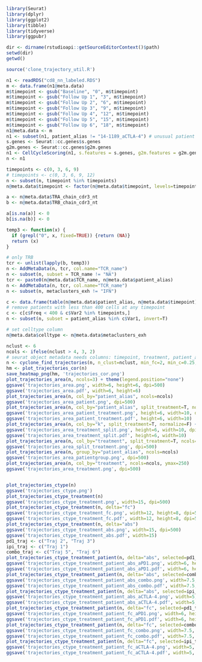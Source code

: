 

```r
library(Seurat)
library(dplyr)
library(ggplot2)
library(tibble)
library(tidyverse)
library(ggpubr)

dir <- dirname(rstudioapi::getSourceEditorContext()$path)
setwd(dir)
getwd()

source('clone_trajectory_util.R')
```

```r
n1 <- readRDS("cd8_nn_labeled.RDS")
m <- data.frame(n1@meta.data)
m$timepoint <- gsub("Baseline", "0", m$timepoint)
m$timepoint <- gsub("Follow Up 1", "3", m$timepoint)
m$timepoint <- gsub("Follow Up 2", "6", m$timepoint)
m$timepoint <- gsub("Follow Up 3", "9", m$timepoint)
m$timepoint <- gsub("Follow Up 4", "12", m$timepoint)
m$timepoint <- gsub("Follow Up 5", "15", m$timepoint)
m$timepoint <- gsub("Follow Up 6", "18", m$timepoint)
n1@meta.data <- m
n1 <- subset(n1, patient_alias != "14-1189_aCTLA-4") # unusual patient
s.genes <- Seurat::cc.genes$s.genes
g2m.genes <- Seurat::cc.genes$g2m.genes
n1 <- CellCycleScoring(n1, s.features = s.genes, g2m.features = g2m.genes)
n <- n1
```

```r
timepoints <- c(0, 3, 6, 9)
# timepoints <- c(0, 3, 6, 9, 12)
n <- subset(n, timepoint %in% timepoints)
n@meta.data$timepoint <- factor(n@meta.data$timepoint, levels=timepoints)

a <- n@meta.data$TRA_chain_cdr3_nt
b <- n@meta.data$TRB_chain_cdr3_nt

a[is.na(a)] <- 0
b[is.na(b)] <- 0

temp3 <- function(x) {
  if (grepl("0", x, fixed=TRUE)) {return (NA)}
  return (x)
}

# only TRB
tcr <- unlist(lapply(b, temp3))
n <- AddMetaData(n, tcr, col.name="TCR_name")
n <- subset(n, subset = TCR_name != "NA")
tcr <- paste0(n@meta.data$TCR_name, n@meta.data$patient_alias)
n <- AddMetaData(n, tcr, col.name="TCR_name")
n <- subset(n, metaclusters_exh != "IFN")

c <- data.frame(table(n@meta.data$patient_alias, n@meta.data$timepoint))
# remove patients with less than 400 cells at any timepoint
c <- c[c$Freq < 400 & c$Var2 %in% timepoints,]
n <- subset(n, subset = patient_alias %in% c$Var1, invert=T)

# set celltype column
n@meta.data$celltype <- n@meta.data$metaclusters_exh
```

```r
nclust <- 6
ncols <- ifelse(nclust > 4, 3, 2)
# seurat object metadata needs columns: timepoint, treatment, patient_alias, celltype, TRB_chain_cdr3_nt
n <- cyclone_find_trajectories(n, n_clust=nclust, min_fc=2, min_c=0.25, clustering_method="hclust", delta=T, custom_order=c(1, 4, 5, 6, 2, 3)) #hclust
hm <- plot_trajectories_cor(n)
save_heatmap_png(hm, 'trajectories_cor.png')
plot_trajectories_area(n, ncols=3) + theme(legend.position="none")
ggsave('trajectories_area.png', width=6, height=6, dpi=500)
ggsave('trajectories_area.pdf', width=6, height=6)
plot_trajectories_area(n, col_by="patient_alias", ncols=ncols)
ggsave('trajectories_area_patient.png', dpi=500)
plot_trajectories_area(n, col_by="patient_alias", split_treatment=T, normalize=F)
ggsave('trajectories_area_patient_treatment.png', height=6, width=10, dpi=500)
ggsave('trajectories_area_patient_treatment.pdf', height=6, width=10)
plot_trajectories_area(n, col_by="k", split_treatment=T, normalize=F) + theme(legend.position="none")
ggsave('trajectories_area_treatment_split.png', height=6, width=10, dpi=500)
ggsave('trajectories_area_treatment_split.pdf', height=6, width=10)
plot_trajectories_area(n, col_by="treatment", split_treatment=T, ncols=ncols) + theme(legend.position="none")
ggsave('trajectories_area_split_treatment.png', dpi=500)
plot_trajectories_area(n, group_by="patient_alias", ncols=ncols)
ggsave('trajectories_area_patientgroup.png', dpi=500)
plot_trajectories_area(n, col_by="treatment", ncols=ncols, ymax=250)
ggsave('trajectories_area_treatment.png', dpi=500)


plot_trajectories_ctype(n)
ggsave('trajectories_ctype.png')
plot_trajectories_ctype_treatment(n)
ggsave('trajectories_ctype_treatment.png', width=15, dpi=500)
plot_trajectories_ctype_treatment(n, delta="fc")
ggsave('trajectories_ctype_treatment_fc.png', width=12, height=8, dpi=500)
ggsave('trajectories_ctype_treatment_fc.pdf', width=12, height=8, dpi=500)
plot_trajectories_ctype_treatment(n, delta="abs")
ggsave('trajectories_ctype_treatment_abs.png', width=15, dpi=500)
ggsave('trajectories_ctype_treatment_abs.pdf', width=15)
pd1_traj <- c("Traj 2", "Traj 3")
ipi_traj <- c("Traj 1")
combo_traj <- c("Traj 5", "Traj 6")
plot_trajectories_ctype_treatment_patient(n, delta="abs", selected=pd1_traj, treatments=c("aPD1"), ctypes=c("NK-like", "Effector", "Exhausted"))
ggsave('trajectories_ctype_treatment_patient_abs_aPD1.png', width=6, height=6, dpi=500)
ggsave('trajectories_ctype_treatment_patient_abs_aPD1.pdf', width=6, height=6)
plot_trajectories_ctype_treatment_patient(n, delta="abs", selected=combo_traj, treatments=c("Combination"), ctypes=c("Effector", "Exhausted"))
ggsave('trajectories_ctype_treatment_patient_abs_combo.png', width=7.5, height=6, dpi=500)
ggsave('trajectories_ctype_treatment_patient_abs_combo.pdf', width=7.5, height=6)
plot_trajectories_ctype_treatment_patient(n, delta="abs", selected=ipi_traj, treatments=c("aCTLA-4"), ctypes=c("Activated"))
ggsave('trajectories_ctype_treatment_patient_abs_aCTLA-4.png', width=5, height=4, dpi=500)
ggsave('trajectories_ctype_treatment_patient_abs_aCTLA-4.pdf', width=5, height=4)
plot_trajectories_ctype_treatment_patient(n, delta="fc", selected=pd1_traj, treatments=c("aPD1"), ctypes=c("NK-like", "Effector", "Exhausted"))
ggsave('trajectories_ctype_treatment_patient_fc_aPD1.png', width=6, height=6, dpi=500)
ggsave('trajectories_ctype_treatment_patient_fc_aPD1.pdf', width=6, height=6)
plot_trajectories_ctype_treatment_patient(n, delta="fc", selected=combo_traj, treatments=c("Combination"), ctypes=c("Effector", "Exhausted"))
ggsave('trajectories_ctype_treatment_patient_fc_combo.png', width=7.5, height=6, dpi=500)
ggsave('trajectories_ctype_treatment_patient_fc_combo.pdf', width=7.5, height=6)
plot_trajectories_ctype_treatment_patient(n, delta="fc", selected=ipi_traj, treatments=c("aCTLA-4"), ctypes=c("Activated"))
ggsave('trajectories_ctype_treatment_patient_fc_aCTLA-4.png', width=5, height=4, dpi=500)
ggsave('trajectories_ctype_treatment_patient_fc_aCTLA-4.pdf', width=5, height=4)
```
